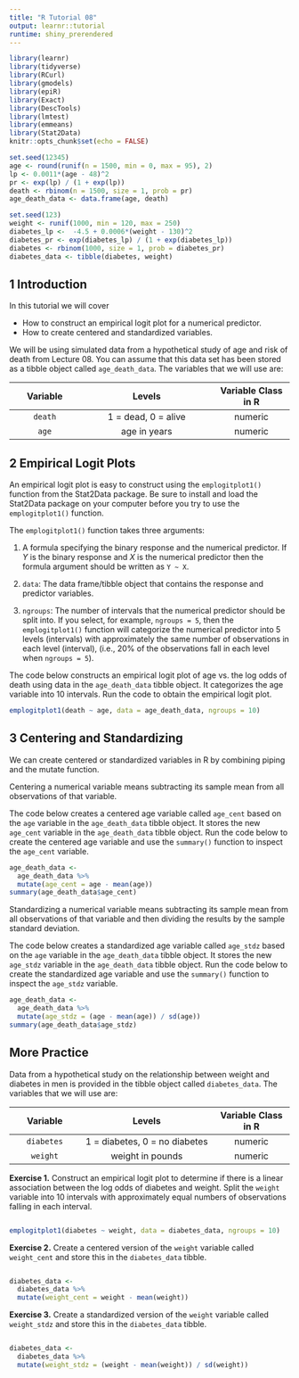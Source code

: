 ```yaml
---
title: "R Tutorial 08"
output: learnr::tutorial
runtime: shiny_prerendered
---
```


```r
library(learnr)
library(tidyverse)
library(RCurl)
library(gmodels)
library(epiR)
library(Exact)
library(DescTools)
library(lmtest)
library(emmeans)
library(Stat2Data)
knitr::opts_chunk$set(echo = FALSE)

set.seed(12345)
age <- round(runif(n = 1500, min = 0, max = 95), 2)
lp <- 0.0011*(age - 48)^2
pr <- exp(lp) / (1 + exp(lp))
death <- rbinom(n = 1500, size = 1, prob = pr)
age_death_data <- data.frame(age, death)

set.seed(123)
weight <- runif(1000, min = 120, max = 250)
diabetes_lp <-  -4.5 + 0.0006*(weight - 130)^2 
diabetes_pr <- exp(diabetes_lp) / (1 + exp(diabetes_lp))
diabetes <- rbinom(1000, size = 1, prob = diabetes_pr)
diabetes_data <- tibble(diabetes, weight)

```


## 1 Introduction

In this tutorial we will cover

- How to construct an empirical logit plot for a numerical predictor.
- How to create centered and standardized variables.

We will be using simulated data from a hypothetical study of age and risk of death from Lecture 08.  You can assume that this data set has been stored as a tibble object called ``age_death_data``.  The variables that we will use are:

|Variable           |Levels                             | Variable Class in R|
|:-----------------:|:---------------------------------:|:------------------:|   
| ``death``         |1 = dead, 0 = alive                | numeric            |
| ``age``           |age in years                       | numeric            |

## 2 Empirical Logit Plots

An empirical logit plot is easy to construct using the ``emplogitplot1()`` function from the Stat2Data package.  Be sure to install and load the Stat2Data package on your computer before you try to use the ``emplogitplot1()`` function.  

The ``emplogitplot1()`` function takes three arguments:  

(1) A formula specifying the binary response and the numerical predictor.  If $Y$ is the binary response and $X$ is the numerical predictor then the formula argument should be written as ``Y ~ X``.  

(2) ``data``: The data frame/tibble object that contains the response and predictor variables.  

(3) ``ngroups``: The number of intervals that the numerical predictor should be split into.  If you select, for example, ``ngroups = 5``, then the ``emplogitplot1()`` function will categorize the numerical predictor into 5 levels (intervals) with approximately the same number of observations in each level (interval), (i.e., 20\% of the observations fall in each level when ``ngroups = 5``).      

The code below constructs an empirical logit plot of age vs. the log odds of death using data in the ``age_death_data`` tibble object. It categorizes the age variable into 10 intervals.  Run the code to obtain the empirical logit plot.  

```r
emplogitplot1(death ~ age, data = age_death_data, ngroups = 10)
```

## 3 Centering and Standardizing

We can create centered or standardized variables in R by combining piping and the mutate function.  

Centering a numerical variable means subtracting its sample mean from all observations of that variable.  

The code below creates a centered age variable called ``age_cent`` based on the ``age`` variable in the ``age_death_data`` tibble object.  It stores the new ``age_cent`` variable in the ``age_death_data`` tibble object.  Run the code below to create the centered age variable and use the ``summary()`` function to inspect the ``age_cent`` variable.      

```r
age_death_data <- 
  age_death_data %>% 
  mutate(age_cent = age - mean(age))
summary(age_death_data$age_cent)
```

Standardizing a numerical variable means subtracting its sample mean from all observations of that variable and then dividing the results by the sample standard deviation.  

The code below creates a standardized age variable called ``age_stdz`` based on the ``age`` variable in the ``age_death_data`` tibble object.  It stores the new ``age_stdz`` variable in the ``age_death_data`` tibble object.  Run the code below to create the standardized age variable and use the ``summary()`` function to inspect the ``age_stdz`` variable.

```r
age_death_data <- 
  age_death_data %>% 
  mutate(age_stdz = (age - mean(age)) / sd(age))
summary(age_death_data$age_stdz)
```

## More Practice

Data from a hypothetical study on the relationship between weight and diabetes in men is provided in the tibble object called ``diabetes_data``.  The variables that we will use are:

|Variable           |Levels                             | Variable Class in R|
|:-----------------:|:---------------------------------:|:------------------:|   
| ``diabetes``      |1 = diabetes, 0 = no diabetes       | numeric            |
| ``weight``        |weight in pounds                   | numeric            |

**Exercise 1.** Construct an empirical logit plot to determine if there is a linear association between the log odds of diabetes and weight.  Split the ``weight`` variable into 10 intervals with approximately equal numbers of observations falling in each interval.   

```r

```

```r
emplogitplot1(diabetes ~ weight, data = diabetes_data, ngroups = 10)
```

**Exercise 2.** Create a centered version of the ``weight`` variable called ``weight_cent`` and store this in the ``diabetes_data`` tibble.

```r

```

```r
diabetes_data <- 
  diabetes_data %>% 
  mutate(weight_cent = weight - mean(weight))
```

**Exercise 3.** Create a standardized version of the ``weight`` variable called ``weight_stdz`` and store this in the ``diabetes_data`` tibble.

```r

```

```r
diabetes_data <- 
  diabetes_data %>% 
  mutate(weight_stdz = (weight - mean(weight)) / sd(weight))
```